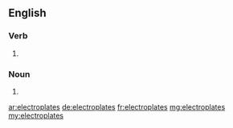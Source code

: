 ==English==

===Verb===
{{head|en|verb form}}

# {{en-third-person singular of|electroplate}}

===Noun===
{{head|en|noun plural form}}
# {{plural of|electroplate|lang=en}}

[[ar:electroplates]]
[[de:electroplates]]
[[fr:electroplates]]
[[mg:electroplates]]
[[my:electroplates]]